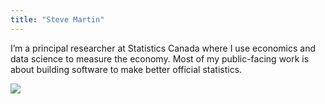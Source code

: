 ```yaml
---
title: "Steve Martin"
---
```


I'm a principal researcher at Statistics Canada where I use economics and data science
to measure the economy. Most of my public-facing work is about building software to make
better official statistics.

::: {.column-margin}
![](img/logo.png)
:::
